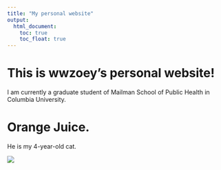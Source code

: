 ```yaml
---
title: "My personal website"
output: 
  html_document:
    toc: true
    toc_float: true
---
```


# This is wwzoey's personal website!

I am currently a graduate student of Mailman School of Public Health in Columbia University.

# Orange Juice.

He is my 4-year-old cat.

![](images/mycat.jpg)



